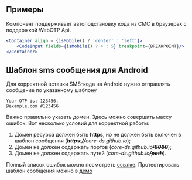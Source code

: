 ## Примеры

Компонент поддерживает автоподстановку кода из СМС в браузерах с поддержкой WebOTP Api.

```jsx live
<Container align = {isMobile() ? 'center' : 'left'}>
    <CodeInput fields={isMobile() ? 4 : 5} breakpoint={BREAKPOINT}/>
</Container>
```

## Шаблон sms сообщения для Android

Для корректной вставки SMS-кода на Android нужно отправлять сообщение по указанному шаблону
```mdx
Your OTP is: 123456.
@example.com #123456
```

Важно правильно указать домен. Здесь можно совершить массу ошибок. Вот несколько условий для корректной работы:
1. Домен ресурса должен быть **https**, но не должен быть включен в шаблон сообщения (*<b><del>https://</del></b>core-ds.github.io*);
2. Домен не должен содержать портов (*core-ds.github.io<b><del>:8080</del></b>*);
3. Домен не должен содержать путей (*core-ds.github.io<b><del>/path</del></b>*).

Полный список ошибок можно посмотреть [ссылке](https://developer.chrome.com/docs/identity/web-apis/web-otp?hl=ru#format).
Протестировать шаблон сообщения можно в [демо](https://web-otp.glitch.me/)
